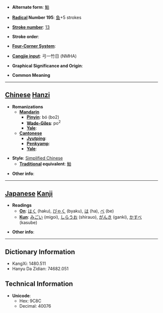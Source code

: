 * '''Alternate form''': [[鮊]]

* '''[[Wiktionary:Chinese radical index| Radical]] Number 195''': [[Wiktionary:Chinese radical index 鱼|鱼]]+5 strokes

* '''[[Wiktionary:Chinese total strokes index|Stroke number]]''': [[Wiktionary:Chinese total strokes index 13|13]]

* '''Stroke order''': 

* '''[[Wiktionary:Chinese four corner index|Four-Corner System]]''': 

* '''[[Wiktionary:Chinese Cangjie index|Cangjie input]]''': 弓一竹日 (NMHA)

* '''Graphical Significance and Origin''': 

* '''Common Meaning'''

----

== [[Chinese]] [[Hanzi]] ==

* '''Romanizations'''
** '''[[Mandarin]]'''
*** '''[[Pinyin]]''': bó (bo2)
*** '''[[Wade-Giles]]''': po<sup>2</sup>
*** '''[[Yale]]''': 
** '''[[Cantonese]]'''
*** '''[[Jyutping]]''':
*** '''[[Penkyamp]]''': 
*** '''[[Yale]]''': 

* '''Style''': [[Simplified Chinese]] 
** '''[[Traditional Chinese|Traditional]] equivalent''': [[鮊]]

* '''Other info''': 

----

== [[Japanese]] [[Kanji]] ==

* '''Readings'''
** '''[[On]]''': [[はく]] (haku), [[びゃく]] (byaku), [[は]] (ha), [[べ]] (be)
** '''[[Kun]]''': [[みごい]] (migoi), [[しらうお]] (shirauo), [[がんき]] (ganki), [[かすべ]] (kasube)

* '''Other info''':  

----

== Dictionary Information ==

* KangXi: 1480.511
* Hanyu Da Zidian: 74682.051

== Technical Information ==

* '''Unicode''':
** Hex: 9C8C
** Decimal: 40076